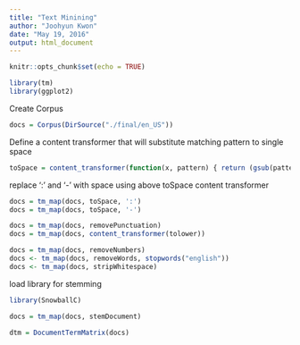 ```yaml
---
title: "Text Minining"
author: "Joohyun Kwon"
date: "May 19, 2016"
output: html_document
---
```


```r
knitr::opts_chunk$set(echo = TRUE)
```

```r
library(tm)
library(ggplot2)
```

Create Corpus
```r
docs = Corpus(DirSource("./final/en_US"))
```

Define a content transformer that will substitute matching pattern to single space
```r
toSpace = content_transformer(function(x, pattern) { return (gsub(pattern, ' ', x))})
```

replace ':' and '-' with space using above toSpace content transformer
```r
docs = tm_map(docs, toSpace, ':')
docs = tm_map(docs, toSpace, '-')
```

```r
docs = tm_map(docs, removePunctuation)
docs = tm_map(docs, content_transformer(tolower))
```

```r
docs = tm_map(docs, removeNumbers)
docs <- tm_map(docs, removeWords, stopwords("english"))
docs <- tm_map(docs, stripWhitespace)
```

load library for stemming
```r
library(SnowballC)
```
```r
docs = tm_map(docs, stemDocument)
```
```r
dtm = DocumentTermMatrix(docs)
```



